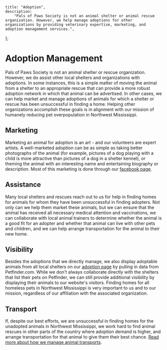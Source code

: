 
	title: "Adoption",
	description:
		"Pals of Paws Society is not an animal shelter or animal rescue organization. However, we help manage adoptions for other organizations by providing veterinary expertise, marketing, and adoption management services.",
};


# Adoption Management

Pals of Paws Society is not an animal shelter or rescue organization. However, we do assist other local shelters and organizations with adoptions. In some instances, this is a simple matter of moving the animal from a shelter to an appropriate rescue that can provide a more robust adoption network in which that animal can be advertised. In other cases, we can help market and manage adoptions of animals for which a shelter or rescue has been unsuccessful in finding a home. Helping other organizations accomplish these goals is in alignment with our mission of humanely reducing pet overpopulation in Northwest Mississippi.

## Marketing

Marketing an animal for adoption is an art - and our volunteers are expert artists. A well-marketed adoption can be as simple as taking better photographs of the animal (for example, pictures of a dog playing with a child is more attractive than pictures of a dog in a shelter kennel), or theming the animal with an interesting name and entertaining biography or description. Most of this marketing is done through our [facebook page](https://www.facebook.com/palsofpawssociety).

## Assistance

Many local shelters and rescues reach out to us for help in finding homes for animals for whom they have been unsuccessful in finding adopters. Not only can we help them market these animals, but we can ensure that the animal has received all necessary medical attention and vaccinations, we can collaborate with local animal trainers to determine whether the animal is a good fit for an adopter and whether that animal can live with other pets and children, and we can help arrange transportation for the animal to their new home.

## Visibility

Besides the adoptions that we directly manage, we also display adoptable animals from all local shelters on our [adoption page](/adopt) by pulling in data from Petfinder.com. While we don't always collaborate directly with the shelters that list their pets on Petfinder, we can still provide additional visibility by displaying their animals to our website's visitors. Finding homes for all homeless pets in Northwest Mississippi is very important to us and to our mission, regardless of our affiliation with the associated organization.

## Transport

If, despite our best efforts, we are unsuccessful in finding homes for the unadopted animals in Northwest Mississippi, we work hard to find animal rescues in other parts of the country where adoption demand is higher, and arrange transportation for that animal to give them their best chance. [Read more about how we manage animal transports](/about/transports).

<MDXImage
	src={transport}
	alt="A graphical flow chart explaining the decision-making process regarding local adoption versus animal transport."
	longdesc="/public/descriptions/transports.txt"
	width={1250}
	height={1000}
	priority
/>
